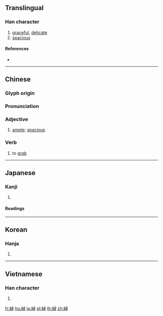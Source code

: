 {{character info/new}}
{{also|绰}}
==Translingual==

===Han character===
{{Han char|rn=120|rad=糸|as=08|sn=14|four=21946|canj=VFYAJ|ids=⿰糹卓}}

# [[graceful]], [[delicate]]
# [[spacious]]

====References====
* {{Han ref|kx=0928.140|dkj=27590|dj=1366.040|hdz=53412.110|uh=7DBD|ud=32189|bh=BAEF|bd=47855}}

----

==Chinese==
{{zh-forms|s=绰}}

===Glyph origin===
{{Han etym}}

===Pronunciation===
{{zh-pron
|m=chuò
|c=coek3
|mc=y
|oc=y
|cat=a,v
}}

===Adjective===
{{zh-adj}}

# {{lb|zh|literary}} [[ample]]; [[spacious]]

===Verb===
{{zh-verb}}

# {{lb|zh|literary}} to [[grab]]

----

==Japanese==

===Kanji===
{{ja-kanji|grade=|rs=糸08}}

# {{defn|lang=ja|sort=糸08}}

====Readings====
{{ja-readings|goon=[[しゃく]] (shaku)|kanon=[[しゃく]] (shaku)|kun=[[あだ]] (ada), [[しなやか]] (shinayaka), [[ゆるやか]] (yuruyaka)}}

----

==Korean==

===Hanja===
{{ko-hanja|hangeul=작|eumhun=|rv=jak|mr=chak|y=cak}}

# {{defn|lang=ko|sort=糸08}}

----

==Vietnamese==

===Han character===
{{vi-hantu|xước|rs=糸08}}

# {{defn|lang=vi|sort=糸08}}

[[fr:綽]]
[[hu:綽]]
[[ja:綽]]
[[pl:綽]]
[[th:綽]]
[[zh:綽]]